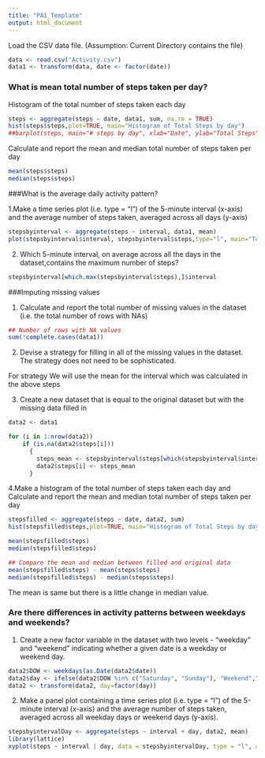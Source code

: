 ```yaml
---
title: "PA1_Template"
output: html_document
---
```

Load the CSV data file. (Assumption: Current Directory contains the file)

```r
data <- read.csv("Activity.csv")
data1 <- transform(data, date <- factor(date))

```

### What is mean total number of steps taken per day?
Histogram of the total number of steps taken each day

```r
steps <- aggregate(steps ~ date, data1, sum, na.rm = TRUE)
hist(steps$steps,plot=TRUE, main="Histogram of Total Steps by day")
##barplot(steps, main="# steps by day", xlab="Date", ylab="Total Steps")

```

Calculate and report the mean and median total number of steps taken per day

```r
mean(steps$steps)
median(steps$steps)
```
###What is the average daily activity pattern?

1.Make a time series plot (i.e. type = "l") of the 5-minute interval (x-axis) and the average number of steps taken, averaged across all days (y-axis)

```r
stepsbyinterval <- aggregate(steps ~ interval, data1, mean)
plot(stepsbyinterval$interval, stepsbyinterval$steps,type="l", main="Total Steps by interval")

```

2. Which 5-minute interval, on average across all the days in the dataset,contains the maximum number of steps?

```r
stepsbyinterval[which.max(stepsbyinterval$steps),]$interval
```

###Imputing missing values

1. Calculate and report the total number of missing values in the dataset (i.e. the total number of rows with NAs)
```r
## Number of rows with NA values
sum(!complete.cases(data1))
```

2. Devise a strategy for filling in all of the missing values in the dataset. The strategy does not need to be sophisticated. 

For strategy We will use the mean for the interval which was calculated in the above steps

3. Create a new dataset that is equal to the original dataset but with the missing data filled in
```r

data2 <- data1

for (i in 1:nrow(data2))
    if (is.na(data2$steps[i]))
      {
        steps_mean <- stepsbyinterval$steps[which(stepsbyinterval$interval == data2$interval[i])]
        data2$steps[i] <- steps_mean
      }

```

4.Make a histogram of the total number of steps taken each day and Calculate and report the mean and median total number of steps taken per day

```r
stepsfilled <- aggregate(steps ~ date, data2, sum)
hist(stepsfilled$steps,plot=TRUE, main="Histogram of Total Steps by day after NA replaced")

mean(stepsfilled$steps)
median(stepsfilled$steps)

## Compare the mean and median between filled and original data 
mean(stepsfilled$steps) - mean(steps$steps)
median(stepsfilled$steps) - median(steps$steps)
```

The mean is same but there is a little change in median value.

### Are there differences in activity patterns between weekdays and weekends?
1. Create a new factor variable in the dataset with two levels - "weekday" and "weekend" indicating whether a given date is a weekday or weekend day.

```r
data2$DOW <- weekdays(as.Date(data2$date))
data2$day <- ifelse(data2$DOW %in% c("Saturday", "Sunday"), "Weekend","Weekday")
data2 <- transform(data2, day=factor(day))
```

2. Make a panel plot containing a time series plot (i.e. type = "l") of the 5-minute interval (x-axis) and the average number of steps taken, averaged across all weekday days or weekend days (y-axis).

```r

stepsbyintervalDay <- aggregate(steps ~ interval + day, data2, mean)
library(lattice)
xyplot(steps ~ interval | day, data = stepsbyintervalDay, type = "l", aspect=1/2)
```